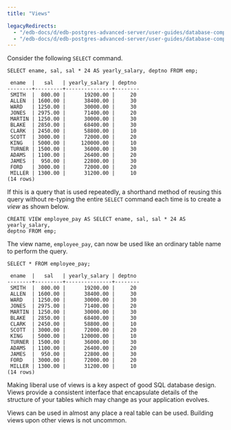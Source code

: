 ```yaml
---
title: "Views"

legacyRedirects:
  - "/edb-docs/d/edb-postgres-advanced-server/user-guides/database-compatibility-for-oracle-developers-guide/13/views.html"
  - "/edb-docs/d/edb-postgres-advanced-server/user-guides/database-compatibility-for-oracle-developers-guide/latest/views.html"
---
```


<div id="views" class="registered_link"></div>

Consider the following `SELECT` command.

```text
SELECT ename, sal, sal * 24 AS yearly_salary, deptno FROM emp;

 ename  |   sal   | yearly_salary | deptno
--------+---------+---------------+--------
 SMITH  |  800.00 |      19200.00 |     20
 ALLEN  | 1600.00 |      38400.00 |     30
 WARD   | 1250.00 |      30000.00 |     30
 JONES  | 2975.00 |      71400.00 |     20
 MARTIN | 1250.00 |      30000.00 |     30
 BLAKE  | 2850.00 |      68400.00 |     30
 CLARK  | 2450.00 |      58800.00 |     10
 SCOTT  | 3000.00 |      72000.00 |     20
 KING   | 5000.00 |     120000.00 |     10
 TURNER | 1500.00 |      36000.00 |     30
 ADAMS  | 1100.00 |      26400.00 |     20
 JAMES  |  950.00 |      22800.00 |     30
 FORD   | 3000.00 |      72000.00 |     20
 MILLER | 1300.00 |      31200.00 |     10
(14 rows)
```

If this is a query that is used repeatedly, a shorthand method of reusing this query without re-typing the entire `SELECT` command each time is to create a *view* as shown below.

```text
CREATE VIEW employee_pay AS SELECT ename, sal, sal * 24 AS yearly_salary,
deptno FROM emp;
```

The view name, `employee_pay`, can now be used like an ordinary table name to perform the query.

```text
SELECT * FROM employee_pay;

 ename  |   sal   | yearly_salary | deptno
--------+---------+---------------+--------
 SMITH  |  800.00 |      19200.00 |     20
 ALLEN  | 1600.00 |      38400.00 |     30
 WARD   | 1250.00 |      30000.00 |     30
 JONES  | 2975.00 |      71400.00 |     20
 MARTIN | 1250.00 |      30000.00 |     30
 BLAKE  | 2850.00 |      68400.00 |     30
 CLARK  | 2450.00 |      58800.00 |     10
 SCOTT  | 3000.00 |      72000.00 |     20
 KING   | 5000.00 |     120000.00 |     10
 TURNER | 1500.00 |      36000.00 |     30
 ADAMS  | 1100.00 |      26400.00 |     20
 JAMES  |  950.00 |      22800.00 |     30
 FORD   | 3000.00 |      72000.00 |     20
 MILLER | 1300.00 |      31200.00 |     10
(14 rows)
```

Making liberal use of views is a key aspect of good SQL database design. Views provide a consistent interface that encapsulate details of the structure of your tables which may change as your application evolves.

Views can be used in almost any place a real table can be used. Building views upon other views is not uncommon.
